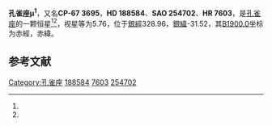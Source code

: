 {{Starbox begin
| name = 孔雀座μ
}}
{{Starbox observe
| epoch = [[J2000.0|J2000.0]]
| constell = [[孔雀座|孔雀座]]<ref name=SIMBAD>{{cite web
 | url=http://simbad.u-strasbg.fr/simbad/sim-id?Ident=HR+7603
 | title=Pulsating variable Star
 | publisher=Centre de Données astronomiques de Strasbourg
 | work=SIMBAD
 | accessdate=2012-07-13
 | archive-date=2016-03-17
 | archive-url=https://web.archive.org/web/20160317092503/http://simbad.u-strasbg.fr/simbad/sim-id?Ident=HR+7603
 | dead-url=no
 }}</ref><ref name=DATA>{{cite web
 | url=http://vizier.u-strasbg.fr/viz-bin/VizieR-5?-out.add=.&-source=5050&-corr=PK=HR&-out.max=9999&HR=7603
 | title =VizieR Detailed Page
 | accessdate=2012-07-13}}</ref>
| 星官 = 
| ra = {{RA|20|0|23}}<ref name=SIMBAD /><ref name=DATA />
| dec = {{DEC|-66|56|58}}<ref name=SIMBAD /><ref name=DATA />
| appmag_v = 5.76<ref name=SIMBAD /><ref name=DATA />
}}
{{Starbox character
| class = K0III<ref name=SIMBAD /><ref name=DATA />
| b-v = 1.04<ref name=SIMBAD /><ref name=DATA />
| u-b = 0.8<ref name=SIMBAD /><ref name=DATA />
| r-i = <ref name=SIMBAD /><ref name=DATA />
| variable = 
}}
{{Starbox astrometry
| radial_v = 0.8
| prop_mo_ra = 29
| parallax = 0.037
| p_error = 
}}
{{Starbox catalog
| names =CP-67 3695，[[SAO星表|SAO]] 254702，[[HD星表|HD]] 188584，[[HR星表|HR]] 7603}}
{{Starbox reference |Simbad=HR+7603}}
{{Starbox end}}

'''孔雀座μ<sup>1</sup>'''，又名'''CP-67 3695'''，'''HD 188584'''、'''SAO 254702'''、'''HR 7603'''，是[[孔雀座|孔雀座]]的一颗恒星<ref name=SIMBAD /><ref name=DATA />，视星等为5.76，位于[[銀道座標系|銀經]]328.96，[[銀道座標系|銀緯]]-31.52，其[[B1900.0|B1900.0]]坐标为赤經{{RA|19|50|39.1}}，赤緯{{DEC|-67|-31.52|46}}。

== 参考文献 ==
{{reflist}}

{{star-stub}}

{{孔雀座恒星}}
[[Category:孔雀座|Category:孔雀座]]
[[Category:HD和HDE天體|188584]]
[[Category:HR天體|7603]]
[[Category:SAO天體|254702]]